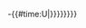 {{FriendlyTimeDelta|{{#expr:{{#time:U}}-{{#time:U|{{REVISIONTIMESTAMP:{{{1|{{FULLPAGENAME}}}}}}}}}}}}}